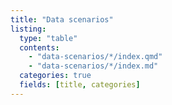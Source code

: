 ```yaml
---
title: "Data scenarios"
listing:
  type: "table"
  contents:
    - "data-scenarios/*/index.qmd"
    - "data-scenarios/*/index.md"
  categories: true
  fields: [title, categories]
---
```

